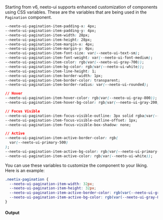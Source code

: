 Starting from v6, neeto-ui supports enhanced customization of components using
CSS variables. These are the variables that are being used in the `Pagination`
component.

```css
--neeto-ui-pagination-item-padding-x: 4px;
--neeto-ui-pagination-item-padding-y: 4px;
--neeto-ui-pagination-item-width: 28px;
--neeto-ui-pagination-item-height: 28px;
--neeto-ui-pagination-item-margin-x: 4px;
--neeto-ui-pagination-item-margin-y: 0px;
--neeto-ui-pagination-item-font-size: var(--neeto-ui-text-sm);
--neeto-ui-pagination-item-font-weight: var(--neeto-ui-font-medium);
--neeto-ui-pagination-item-color: rgb(var(--neeto-ui-gray-700));
--neeto-ui-pagination-item-bg-color: rgb(var(--neeto-ui-white));
--neeto-ui-pagination-item-line-height: 1;
--neeto-ui-pagination-item-border-width: 1px;
--neeto-ui-pagination-item-border-color: transparent;
--neeto-ui-pagination-item-border-radius: var(--neeto-ui-rounded);

// Hover
--neeto-ui-pagination-item-hover-color: rgb(var(--neeto-ui-gray-800));
--neeto-ui-pagination-item-hover-bg-color: rgb(var(--neeto-ui-gray-200));

// Focus Visible
--neeto-ui-pagination-item-focus-visible-outline: 3px solid rgba(var(--neeto-ui-primary-500), 50%);
--neeto-ui-pagination-item-focus-visible-outline-offset: 1px;
--neeto-ui-pagination-item-focus-visible-box-shadow: none;

// Active
--neeto-ui-pagination-item-active-border-color: rgb(
  var(--neeto-ui-primary-500)
);
--neeto-ui-pagination-item-active-bg-color: rgb(var(--neeto-ui-primary-500));
--neeto-ui-pagination-item-active-color: rgb(var(--neeto-ui-white));
```

You can use these variables to customize the component to your liking. Here is
an example:

```css
.neetix-pagination {
  --neeto-ui-pagination-item-width: 32px;
  --neeto-ui-pagination-item-height: 32px;
  --neeto-ui-pagination-item-active-border-color: rgb(var(--neeto-ui-gray-800));
  --neeto-ui-pagination-item-active-bg-color: rgb(var(--neeto-ui-gray-800));
}
```

#### Output
